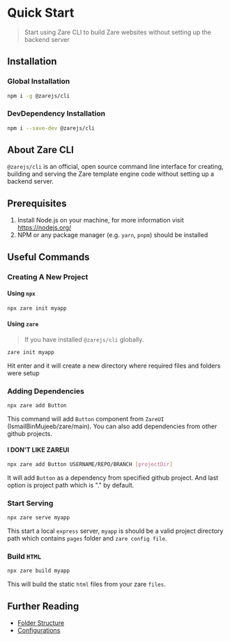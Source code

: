 # Quick Start

> Start using Zare CLI to build Zare websites without setting up the backend server

## Installation

### Global Installation

```bash
npm i -g @zarejs/cli
```

### DevDependency Installation

```bash
npm i --save-dev @zarejs/cli
```

## About Zare CLI

`@zarejs/cli` is an official, open source command line interface for creating, building and serving the Zare template engine code without setting up a backend server.

## Prerequisites

1. Install Node.js on your machine, for more information visit https://nodejs.org/
2. NPM or any package manager (e.g. `yarn`, `pnpm`) should be installed

## Useful Commands

### Creating A New Project

#### Using `npx`

```bash
npx zare init myapp
```

#### Using `zare`

> If you have installed `@zarejs/cli` globally.

```bash
zare init myapp
```

Hit enter and it will create a new directory where required files and folders were setup

### Adding Dependencies

```bash
npx zare add Button
```

This command will add `Button` component from `ZareUI` (IsmailBinMujeeb/zare/main). You can also add dependencies from other github projects.

#### I DON'T LIKE ZAREUI

```bash
npx zare add Button USERNAME/REPO/BRANCH [projectDir]
```

It will add `Button` as a dependency from specified github project. And last option is project path which is "." by default.

### Start Serving

```bash
npx zare serve myapp
```

This start a local `express` server, `myapp` is should be a valid project directory path which contains `pages` folder and `zare config file`.

### Build `HTML`

```bash
npx zare build myapp
```

This will build the static `html` files from your zare `files`.

## Further Reading

- [Folder Structure](folder-structure.mdx)
- [Configurations](configuration.mdx)
